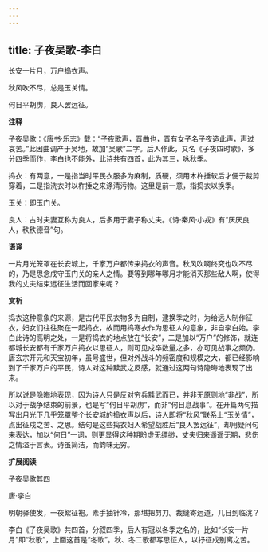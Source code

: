 ```yaml
---
---
---
```

title: 子夜吴歌-李白
---

长安一片月，万户捣衣声。

秋风吹不尽，总是玉关情。

何日平胡虏，良人罢远征。

**注释**

子夜吴歌：《唐书·乐志》载：“子夜歌声，晋曲也，晋有女子名子夜造此声，声过哀苦。”此因曲调产于吴地，故加“吴歌”二字。后人作此，又名《子夜四时歌》，多分四季而作，李白也不能外，此诗共有四首，此为其三，咏秋季。

捣衣：有两意，一是指当时平民衣服多为麻制，质硬，须用木杵捶软后才便于裁剪穿着，二是指洗衣时以杵捶之来涤清污物。这里是前一意，指捣衣以换季。

玉关：即玉门关。

良人：古时夫妻互称为良人，后多用于妻子称丈夫。《诗·秦风·小戎》有“厌厌良人，秩秩德音”句。

**语译**

一片月光笼罩在长安城上，千家万户都传来捣衣的声音。秋风吹啊终究也吹不尽的，乃是思念戍守玉门关的亲人之情。要等到哪年哪月才能消灭那些敌人啊，使得我的丈夫结束远征生活而回家来呢？

**赏析**

捣衣这种意象的来源，是古代平民衣物多为自制，逮换季之时，为给远人制作征衣，妇女们往往聚在一起捣衣，故而用捣寒衣作为思征人的意象，非自李白始。李白此诗的高明之处，一是将捣衣的地点放在“长安”，二是加以“万户”的修饰，就连都城长安都有千家万户捣衣以思征人，则可见戍卒数量之多，亦可见战事之频仍。唐玄宗开元和天宝初年，虽号盛世，但对外战斗的频密度和规模之大，都已经影响到了千家万户的平民，诗人对这种黩武之反感，就通过这两句诗隐晦地表现了出来。

所以说是隐晦地表现，因为诗人只是反对穷兵黩武而已，并非无原则地“非战”，所以对于战争结束的前景，也是写“何日平胡虏”，而非“何日息战事”。在开篇两句描写出月光下几乎笼罩整个长安城的捣衣声以后，诗人即将“秋风”联系上“玉关情”，点出征戍之苦、之思。结句是这些捣衣妇人希望战胜后“良人罢远征”，却用疑问句来表达，加以“何日”一词，则更显得这种期盼虚无缥缈，丈夫归来遥遥无期，悲伤之情溢于言表。诗虽简洁，而韵味无穷。

**扩展阅读**

子夜吴歌其四

唐·李白

明朝驿使发，一夜絮征袍。素手抽针冷，那堪把剪刀。裁缝寄远道，几日到临洮？

李白《子夜吴歌》共四首，分叙四季，后人有冠以各季之名的，比如“长安一片月”即“秋歌”，上面这首是“冬歌”。秋、冬二歌都写思征人，以抒征戍别离之苦。